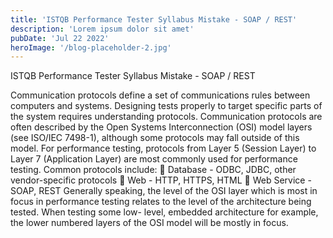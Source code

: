 ```yaml
---
title: 'ISTQB Performance Tester Syllabus Mistake - SOAP / REST'
description: 'Lorem ipsum dolor sit amet'
pubDate: 'Jul 22 2022'
heroImage: '/blog-placeholder-2.jpg'
---
```


ISTQB Performance Tester Syllabus Mistake - SOAP / REST

Communication protocols define a set of communications rules between computers
and systems. Designing tests properly to target specific parts of the system requires
understanding protocols.
Communication protocols are often described by the Open Systems Interconnection
(OSI) model layers (see ISO/IEC 7498-1), although some protocols may fall outside of
this model. For performance testing, protocols from Layer 5 (Session Layer) to Layer
7 (Application Layer) are most commonly used for performance testing. Common
protocols include:
 Database - ODBC, JDBC, other vendor-specific protocols
 Web - HTTP, HTTPS, HTML
 Web Service - SOAP, REST
Generally speaking, the level of the OSI layer which is most in focus in performance
testing relates to the level of the architecture being tested. When testing some low-
level, embedded architecture for example, the lower numbered layers of the OSI model
will be mostly in focus.
